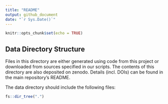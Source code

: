 ```yaml
---
title: "README"
output: github_document
date: "`r Sys.Date()`"
---
```


```r
knitr::opts_chunk$set(echo = TRUE)
```

## Data Directory Structure 
Files in this directory are either generated using code from this project or downloaded from sources specified in our scripts. The contents of this directory are also deposited on zenodo. Details (incl. DOIs) can be found in the main repository's README.

The data directory should include the following files: 
```r
fs::dir_tree(".")
```

